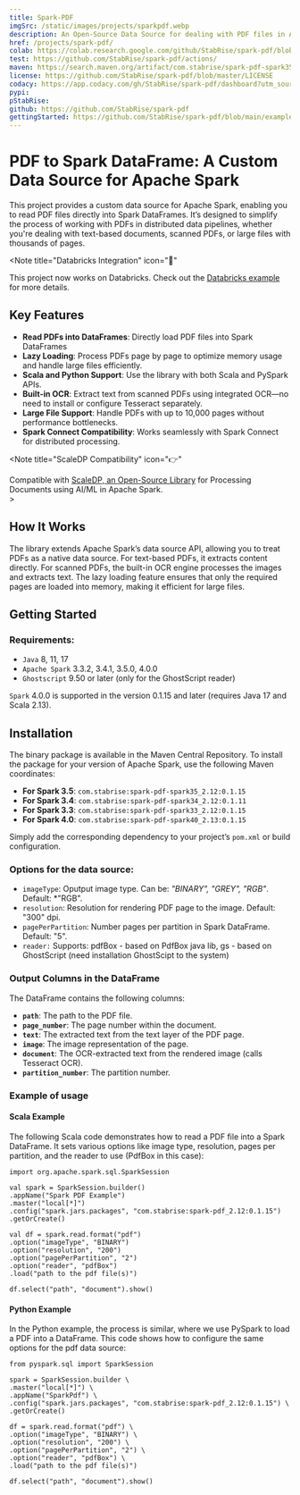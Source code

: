 ```yaml
---
title: Spark-PDF
imgSrc: /static/images/projects/sparkpdf.webp
description: An Open-Source Data Source for dealing with PDF files in Apache Spark
href: /projects/spark-pdf/
colab: https://colab.research.google.com/github/StabRise/spark-pdf/blob/main/examples/PdfDataSource.ipynb
test: https://github.com/StabRise/spark-pdf/actions/
maven: https://search.maven.org/artifact/com.stabrise/spark-pdf-spark35_2.12
license: https://github.com/StabRise/spark-pdf/blob/master/LICENSE
codacy: https://app.codacy.com/gh/StabRise/spark-pdf/dashboard?utm_source=gh&amp;utm_medium=referral&amp;utm_content=&amp;utm_campaign=Badge_grade
pypi:
pStabRise:
github: https://github.com/StabRise/spark-pdf
gettingStarted: https://github.com/StabRise/spark-pdf/blob/main/examples/PdfDataSource.ipynb
---
```


# PDF to Spark DataFrame: A Custom Data Source for Apache Spark

This project provides a custom data source for Apache Spark, enabling you to read PDF files directly
into Spark DataFrames. It’s designed to simplify the process of working with PDFs in distributed
data pipelines, whether you're dealing with text-based documents, scanned PDFs, or large files
with thousands of pages.


<Note
  title="Databricks Integration"
  icon="🚀"
>
  <div
  >
    <span class="inline">This project now works on Databricks. Check out the </span>
    <a
      href="https://github.com/StabRise/spark-pdf/blob/main/examples/PdfDataSourceDatabricks.ipynb"
      target="_blank"
      rel="noopener noreferrer"
      class="inline">Databricks example</a>
    <span class="inline"> for more details.</span>
  </div>
</Note>

## Key Features

- **Read PDFs into DataFrames**: Directly load PDF files into Spark DataFrames
- **Lazy Loading**: Process PDFs page by page to optimize memory usage and handle large files efficiently.
- **Scala and Python Support**: Use the library with both Scala and PySpark APIs.
- **Built-in OCR**: Extract text from scanned PDFs using integrated OCR—no need to install or configure Tesseract separately.
- **Large File Support**: Handle PDFs with up to 10,000 pages without performance bottlenecks.
- **Spark Connect Compatibility**: Works seamlessly with Spark Connect for distributed processing.

<Note
  title="ScaleDP Compatibility"
  icon="👉"
>
  <div>
    <span class="inline">Compatible with </span>
    <a
      href="/projects/scale-dp"
      target="_blank"
      rel="noopener noreferrer"
      class="inline">ScaleDP, an Open-Source Library</a>
    <span class="inline">  for Processing Documents using AI/ML in Apache Spark.</span>
  </div>
</Note>
>

## How It Works

The library extends Apache Spark’s data source API, allowing you to treat PDFs as a native data source.
For text-based PDFs, it extracts content directly.
For scanned PDFs, the built-in OCR engine processes the images and extracts text.
The lazy loading feature ensures that only the required pages are loaded into memory, making it efficient for
large files.

## Getting Started

### Requirements:

- `Java` 8, 11, 17
- `Apache Spark` 3.3.2, 3.4.1, 3.5.0, 4.0.0
- `Ghostscript` 9.50 or later (only for the GhostScript reader)

`Spark` 4.0.0 is supported in the version 0.1.15 and later (requires Java 17 and Scala 2.13).

## Installation

The binary package is available in the Maven Central Repository.
To install the package for your version of Apache Spark, use the
following Maven coordinates:

- **For Spark 3.5**: `com.stabrise:spark-pdf-spark35_2.12:0.1.15`
- **For Spark 3.4**: `com.stabrise:spark-pdf-spark34_2.12:0.1.11`
- **For Spark 3.3**: `com.stabrise:spark-pdf-spark33_2.12:0.1.15`
- **For Spark 4.0**: `com.stabrise:spark-pdf-spark40_2.13:0.1.15`

Simply add the corresponding dependency to your project’s `pom.xml` or build configuration.

### Options for the data source:

- `imageType`: Oputput image type. Can be: *"BINARY", "GREY", "RGB"*. Default: *"RGB".
- `resolution`: Resolution for rendering PDF page to the image. Default: "300" dpi.
- `pagePerPartition`: Number pages per partition in Spark DataFrame. Default: "5".
- `reader:` Supports: pdfBox - based on PdfBox java lib, gs - based on GhostScript (need installation GhostScipt to the system)

### Output Columns in the DataFrame

The DataFrame contains the following columns:

- **`path`**: The path to the PDF file.
- **`page_number`**: The page number within the document.
- **`text`**: The extracted text from the text layer of the PDF page.
- **`image`**: The image representation of the page.
- **`document`**: The OCR-extracted text from the rendered image (calls Tesseract OCR).
- **`partition_number`**: The partition number.

### Example of usage

#### Scala Example

The following Scala code demonstrates how to read a PDF file into a Spark DataFrame. It sets various options like image type, resolution, pages per partition, and the reader to use (PdfBox in this case):

```scala:Scala
import org.apache.spark.sql.SparkSession

val spark = SparkSession.builder()
.appName("Spark PDF Example")
.master("local[*]")
.config("spark.jars.packages", "com.stabrise:spark-pdf_2.12:0.1.15")
.getOrCreate()

val df = spark.read.format("pdf")
.option("imageType", "BINARY")
.option("resolution", "200")
.option("pagePerPartition", "2")
.option("reader", "pdfBox")
.load("path to the pdf file(s)")

df.select("path", "document").show()
```

#### Python Example

In the Python example, the process is similar, where we use PySpark to load a PDF into a DataFrame.
This code shows how to configure the same options for the pdf data source:

```python:Python
from pyspark.sql import SparkSession

spark = SparkSession.builder \
.master("local[*]") \
.appName("SparkPdf") \
.config("spark.jars.packages", "com.stabrise:spark-pdf_2.12:0.1.15") \
.getOrCreate()

df = spark.read.format("pdf") \
.option("imageType", "BINARY") \
.option("resolution", "200") \
.option("pagePerPartition", "2") \
.option("reader", "pdfBox") \
.load("path to the pdf file(s)")

df.select("path", "document").show()
```